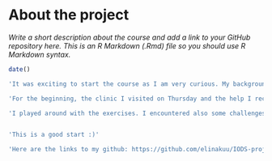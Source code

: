 
# About the project

*Write a short description about the course and add a link to your GitHub repository here. This is an R Markdown (.Rmd) file so you should use R Markdown syntax.*

```r

date()

'It was exciting to start the course as I am very curious. My background isnt that technical, so it will be a tough course for me. Nevertheless I am highly motivated. I find both books really good and well structured. I am still learning how to find supporting material for writing R markdown. I was not able to digest all information, so I will need to come back to the chapters.'

'For the beginning, the clinic I visited on Thursday and the help I received was excellent. However I would suggest tutoring groups for inexperienced students to get a bit more informal support along the course and to reduce the burden from the teaching and tutoring team.'

'I played around with the exercises. I encountered also some challenges such as not being able to limit the countries to Europe only. So, there is a looot to do and learn.'


'This is a good start :)'

'Here are the links to my github: https://github.com/elinakuu/IODS-project/ and https://elinakuu.github.io/IODS-project/ but the diary is not working so you find it under the first link if I dont get it work. '



```



